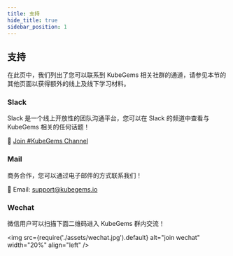 ```yaml
---
title: 支持
hide_title: true
sidebar_position: 1
---
```


## 支持

在此页中，我们列出了您可以联系到 KubeGems 相关社群的通道，请参见本节的其他页面以获得额外的线上及线下学习材料。

### Slack

Slack 是一个线上开放性的团队沟通平台，您可以在 Slack 的频道中查看与 KubeGems 相关的任何话题！

🚀 [Join #KubeGems Channel](https://kubegems.slack.com)

### Mail

商务合作，您可以通过电子邮件的方式联系我们！

📧 Email: support@kubegems.io

### Wechat

微信用户可以扫描下面二维码进入 KubeGems 群内交流！

<img
  src={require('./assets/wechat.jpg').default}
  alt="join wechat"
  width="20%"
  align="left"
/>